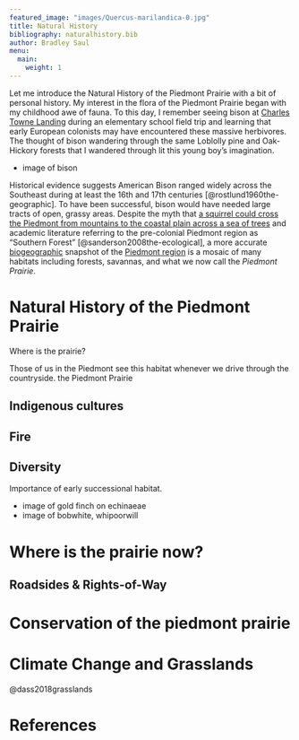 ```yaml
---
featured_image: "images/Quercus-marilandica-0.jpg"
title: Natural History
bibliography: naturalhistory.bib
author: Bradley Saul
menu:
  main:
    weight: 1
---
```


Let me introduce the Natural History of the Piedmont Prairie with a bit of personal history. My interest in the flora of the Piedmont Prairie began with my childhood awe of fauna. To this day, I remember seeing bison at [Charles Towne Landing]([https://southcarolinaparks.com/see-and-do/wildlife/the-animal-forest-at-charles-towne-landing]) during an elementary school field trip and learning that early European colonists may have encountered these massive herbivores. The thought of bison wandering through the same Loblolly pine and Oak-Hickory forests that I wandered through lit this young boy's imagination.

* image of bison

Historical evidence suggests American Bison ranged widely across the Southeast during at least the 16th and 17th centuries [@rostlund1960the-geographic]. To have been successful, bison would have needed large tracts of open, grassy areas. Despite the myth that [a squirrel could cross the Piedmont from mountains to the coastal plain across a sea of trees](https://www.youtube.com/watch?v=rXJmR1GjE50) and academic literature referring to the pre-colonial Piedmont region as "Southern Forest" [@sanderson2008the-ecological], a more accurate [biogeographic](https://en.wikipedia.org/wiki/Biogeography) snapshot of the [Piedmont region](https://uncpress.org/book/9780807846711/field-guide-to-the-piedmont/) is a mosaic of many habitats including forests, savannas, and what we now call the *Piedmont Prairie*.

# Natural History of the Piedmont Prairie

Where is the prairie?

Those of us in the Piedmont see this habitat whenever we drive through the countryside.
 the Piedmont Prairie


## Indigenous cultures

## Fire

## Diversity

Importance of early successional habitat.

* image of gold finch on echinaeae
* image of bobwhite, whipoorwill


# Where is the prairie now?

## Roadsides & Rights-of-Way

# Conservation of the piedmont prairie

# Climate Change and Grasslands

@dass2018grasslands

# References
